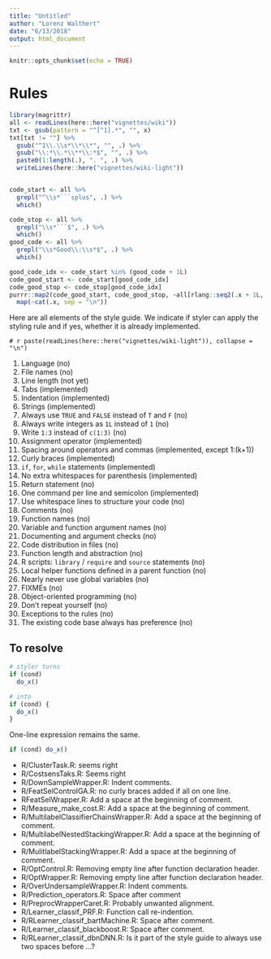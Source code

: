 ```yaml
---
title: "Untitled"
author: "Lorenz Walthert"
date: "6/13/2018"
output: html_document
---
```


```r
knitr::opts_chunk$set(echo = TRUE)
```

# Rules
```r
library(magrittr)
all <- readLines(here::here("vignettes/wiki"))
txt <- gsub(pattern = "^[^1].*", "", x)
txt[txt != ""] %>%
  gsub("^1\\.\\s*\\*\\*", "", .) %>%
  gsub("\\:*\\.*\\**\\:*$", "", .) %>%
  paste0(1:length(.), ". ", .) %>%
  writeLines(here::here("vignettes/wiki-light"))


code_start <- all %>%
  grepl("^\\s*```splus", .) %>%
  which()

code_stop <- all %>%
  grepl("\\s*```$", .) %>%
  which()
good_code <- all %>%
  grepl("\\s*Good\\:\\s*$", .) %>%
  which()

good_code_idx <- code_start %in% (good_code + 1L)
code_good_start <- code_start[good_code_idx]
code_good_stop <- code_stop[good_code_idx]
purrr::map2(code_good_start, code_good_stop, ~all[rlang::seq2(.x + 1L, .y - 1L)]) %>%
  map(~cat(.x, sep = "\n"))

```

Here are all elements of the style guide. We indicate if styler can apply
the styling rule and if yes, whether it is already implemented.

`# r paste(readLines(here::here("vignettes/wiki-light")), collapse = "\n")`

1. Language (no)
2. File names (no)
3. Line length (not yet)
4. Tabs (implemented)
5. Indentation (implemented)
6. Strings (implemented)
7. Always use `TRUE` and `FALSE` instead of `T` and `F` (no)
8. Always write integers as `1L` instead of `1` (no)
9. Write `1:3` instead of `c(1:3)` (no)
10. Assignment operator (implemented)
11. Spacing around operators and commas (implemented, except 1:(k+1))
12. Curly braces (implemented)
13. `if`, `for`, `while` statements (implemented)
14. No extra whitespaces for parenthesis (implemented)
15. Return statement (no)
16. One command per line and semicolon (implemented)
17. Use whitespace lines to structure your code (no)
18. Comments (no)
19. Function names (no)
20. Variable and function argument names (no)
21. Documenting and argument checks (no)
22. Code distribution in files (no)
23. Function length and abstraction (no)
24. R scripts: `library` / `require` and `source` statements (no)
25. Local helper functions defined in a parent function (no)
26. Nearly never use global variables (no)
27. FIXMEs (no)
28. Object-oriented programming (no)
29. Don't repeat yourself (no)
30. Exceptions to the rules (no)
31. The existing code base always has preference (no)


## To resolve

```r
# styler turns
if (cond) 
  do_x()

# into 
if (cond) {
  do_x()
}
```

One-line expression remains the same.
```r
if (cond) do_x()
```


* R/ClusterTask.R: seems right
* R/CostsensTaks.R: Seems right
* R/DownSampleWrapper.R: Indent comments.
* R/FeatSelControlGA.R: no curly braces added if all on one line.
* RFeatSelWrapper.R: Add a space at the beginning of comment.
* R/Measure_make_cost.R: Add a space at the beginning of comment.
* R/MultilabelClassifierChainsWrapper.R: Add a space at the beginning of comment.
* R/MultilabelNestedStackingWrapper.R: Add a space at the beginning of comment.
* R/MulitlabelStackingWrapper.R: Add a space at the beginning of comment.
* R/OptControl.R: Removing empty line after function declaration header.
* R/OptWrapper.R: Removing empty line after function declaration header.
* R/OverUndersampleWrapper.R: Indent comments.
* R/Prediction_operators.R: Space after comment
* R/PreprocWrapperCaret.R: Probably unwanted alignment.
* R/Learner_classif_PRF.R: Function call re-indention.
* R/RLearner_classif_bartMachine.R: Space after comment.
* R/Learner_classif_blackboost.R: Space after comment.
* R/RLearner_classif_dbnDNN.R: Is it part of the style guide to always use two
  spaces before ...?
